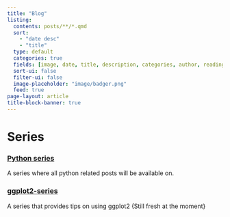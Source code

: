 ```yaml
---
title: "Blog"
listing:
  contents: posts/**/*.qmd
  sort: 
    - "date desc"
    - "title"
  type: default
  categories: true
  fields: [image, date, title, description, categories, author, reading-time]
  sort-ui: false
  filter-ui: false
  image-placeholder: "image/badger.png"
  feed: true
page-layout: article
title-block-banner: true
---
```


# Series
### [Python series](python-series.html)
A series where all python related posts will be available on.

### [ggplot2-series](ggplot-series.html)
A series that provides tips on using ggplot2 {Still fresh at the moment}
